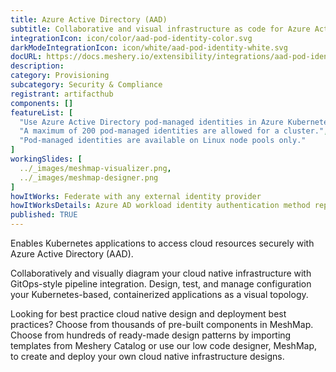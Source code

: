 ```yaml
---
title: Azure Active Directory (AAD)
subtitle: Collaborative and visual infrastructure as code for Azure Active Directory (AAD)
integrationIcon: icon/color/aad-pod-identity-color.svg
darkModeIntegrationIcon: icon/white/aad-pod-identity-white.svg
docURL: https://docs.meshery.io/extensibility/integrations/aad-pod-identity
description: 
category: Provisioning
subcategory: Security & Compliance
registrant: artifacthub
components: []
featureList: [
  "Use Azure Active Directory pod-managed identities in Azure Kubernetes Service.",
  "A maximum of 200 pod-managed identities are allowed for a cluster.",
  "Pod-managed identities are available on Linux node pools only."
]
workingSlides: [
  ../_images/meshmap-visualizer.png,
  ../_images/meshmap-designer.png
]
howItWorks: Federate with any external identity provider
howItWorksDetails: Azure AD workload identity authentication method replaces pod-managed identity, which integrates with the Kubernetes native capabilities to federate with any external identity providers on behalf of the application.
published: TRUE
---
```

<p>
Enables Kubernetes applications to access cloud resources securely with Azure Active Directory (AAD).
</p>
<p>
    Collaboratively and visually diagram your cloud native infrastructure with GitOps-style pipeline integration. Design, test, and manage configuration your Kubernetes-based, containerized applications as a visual topology.
</p>
<p>
    Looking for best practice cloud native design and deployment best practices? Choose from thousands of pre-built components in MeshMap. Choose from hundreds of ready-made design patterns by importing templates from Meshery Catalog or use our low code designer, MeshMap, to create and deploy your own cloud native infrastructure designs.
</p>
